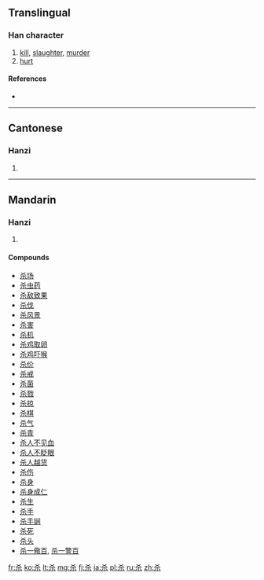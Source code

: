 {{also|殺}}
==Translingual==

===Han character===
{{Han char|rn=75|rad=木|as=02|sn=6|four=|canj=大木 (KD), X大木 (XKD)}}

# [[kill]], [[slaughter]], [[murder]]
# [[hurt]]

====References====
* {{Han ref|kx=0510.181|hdz=21155.030|uh=6740|ud=26432}}

----

==Cantonese==

===Hanzi===
{{yue-hanzi|jyut=|y=saat3|tra=殺}}

# {{defn|lang=yue|sort=木02}}

----

==Mandarin==

===Hanzi===
{{cmn-hanzi|tra=殺|pin=[[shā]] ([[sha1]])|wg=sha<sup>1</sup>}}

# {{defn|lang=cmn|sort=木02}}

====Compounds====
* [[杀场]]
* [[杀虫药]]
* [[杀敌致果]]
* [[杀伐]]
* [[杀风景]]
* [[杀害]]
* [[杀机]]
* [[杀鸡取卵]]
* [[杀鸡吓猴]]
* [[杀价]]
* [[杀戒]]
* [[杀菌]]
* [[杀戮]]
* [[杀掠]]
* [[杀棋]]
* [[杀气]]
* [[杀青]]
* [[杀人不见血]]
* [[杀人不眨眼]]
* [[杀人越货]]
* [[杀伤]]
* [[杀身]]
* [[杀身成仁]]
* [[杀生]]
* [[杀手]]
* [[杀手锏]]
* [[杀死]]
* [[杀头]]
* [[杀一儆百]], [[杀一警百]]

[[fr:杀]]
[[ko:杀]]
[[lt:杀]]
[[mg:杀]]
[[fj:杀]]
[[ja:杀]]
[[pl:杀]]
[[ru:杀]]
[[zh:杀]]
